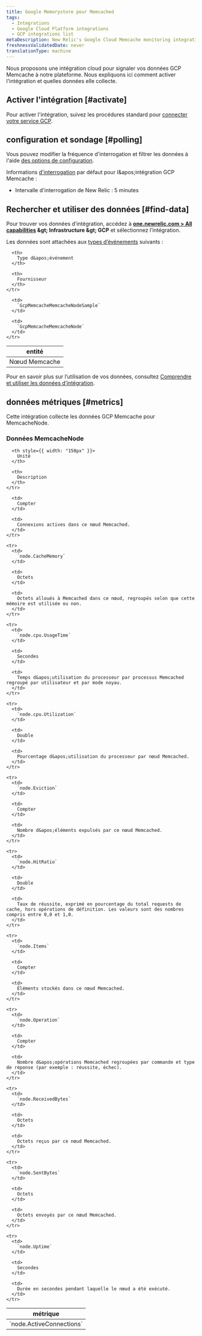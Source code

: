```yaml
---
title: Google Memorystore pour Memcached
tags:
  - Integrations
  - Google Cloud Platform integrations
  - GCP integrations list
metaDescription: New Relic's Google Cloud Memcache monitoring integration.
freshnessValidatedDate: never
translationType: machine
---
```


Nous proposons une intégration cloud pour signaler vos données GCP Memcache à notre plateforme. Nous expliquons ici comment activer l&apos;intégration et quelles données elle collecte.

## Activer l&apos;intégration [#activate]

Pour activer l&apos;intégration, suivez les procédures standard pour [connecter votre service GCP](/docs/connect-google-cloud-platform-services-infrastructure).

## configuration et sondage [#polling]

Vous pouvez modifier la fréquence d&apos;interrogation et filtrer les données à l&apos;aide [des options de configuration](/docs/integrations/new-relic-integrations/getting-started/configure-polling-frequency-data-collection-cloud-integrations).

Informations [d&apos;interrogation](/docs/integrations/google-cloud-platform-integrations/getting-started/polling-intervals-gcp-integrations) par défaut pour l&amp;apos;intégration GCP Memcache :

* Intervalle d&apos;interrogation de New Relic : 5 minutes

## Rechercher et utiliser des données [#find-data]

Pour trouver vos données d’intégration, accédez à <DNT>**[one.newrelic.com &gt; All capabilities](https://one.newrelic.com/all-capabilities) &amp;gt; Infrastructure &amp;gt; GCP**</DNT> et sélectionnez l’intégration.

Les données sont attachées aux [types d’événements](/docs/data-apis/understand-data/new-relic-data-types/#event-data) suivants :

<table>
  <thead>
    <tr>
      <th>
        entité
      </th>

      <th>
        Type d&apos;événement
      </th>

      <th>
        Fournisseur
      </th>
    </tr>
  </thead>

  <tbody>
    <tr>
      <td>
        Nœud Memcache
      </td>

      <td>
        `GcpMemcacheMemcacheNodeSample`
      </td>

      <td>
        `GcpMemcacheMemcacheNode`
      </td>
    </tr>
  </tbody>
</table>

Pour en savoir plus sur l’utilisation de vos données, consultez [Comprendre et utiliser les données d’intégration](/docs/infrastructure/integrations/find-use-infrastructure-integration-data).

## données métriques [#metrics]

Cette intégration collecte les données GCP Memcache pour MemcacheNode.

### Données MemcacheNode

<table>
  <thead>
    <tr>
      <th style={{ width: "275px" }}>
        métrique
      </th>

      <th style={{ width: "150px" }}>
        Unité
      </th>

      <th>
        Description
      </th>
    </tr>
  </thead>

  <tbody>
    <tr>
      <td>
        `node.ActiveConnections`
      </td>

      <td>
        Compter
      </td>

      <td>
        Connexions actives dans ce nœud Memcached.
      </td>
    </tr>

    <tr>
      <td>
        `node.CacheMemory`
      </td>

      <td>
        Octets
      </td>

      <td>
        Octets alloués à Memcached dans ce nœud, regroupés selon que cette mémoire est utilisée ou non.
      </td>
    </tr>

    <tr>
      <td>
        `node.cpu.UsageTime`
      </td>

      <td>
        Secondes
      </td>

      <td>
        Temps d&apos;utilisation du processeur par processus Memcached regroupé par utilisateur et par mode noyau.
      </td>
    </tr>

    <tr>
      <td>
        `node.cpu.Utilization`
      </td>

      <td>
        Double
      </td>

      <td>
        Pourcentage d&apos;utilisation du processeur par nœud Memcached.
      </td>
    </tr>

    <tr>
      <td>
        `node.Eviction`
      </td>

      <td>
        Compter
      </td>

      <td>
        Nombre d&apos;éléments expulsés par ce nœud Memcached.
      </td>
    </tr>

    <tr>
      <td>
        `node.HitRatio`
      </td>

      <td>
        Double
      </td>

      <td>
        Taux de réussite, exprimé en pourcentage du total requests de cache, hors opérations de définition. Les valeurs sont des nombres compris entre 0,0 et 1,0.
      </td>
    </tr>

    <tr>
      <td>
        `node.Items`
      </td>

      <td>
        Compter
      </td>

      <td>
        Éléments stockés dans ce nœud Memcached.
      </td>
    </tr>

    <tr>
      <td>
        `node.Operation`
      </td>

      <td>
        Compter
      </td>

      <td>
        Nombre d&apos;opérations Memcached regroupées par commande et type de réponse (par exemple : réussite, échec).
      </td>
    </tr>

    <tr>
      <td>
        `node.ReceivedBytes`
      </td>

      <td>
        Octets
      </td>

      <td>
        Octets reçus par ce nœud Memcached.
      </td>
    </tr>

    <tr>
      <td>
        `node.SentBytes`
      </td>

      <td>
        Octets
      </td>

      <td>
        Octets envoyés par ce nœud Memcached.
      </td>
    </tr>

    <tr>
      <td>
        `node.Uptime`
      </td>

      <td>
        Secondes
      </td>

      <td>
        Durée en secondes pendant laquelle le nœud a été exécuté.
      </td>
    </tr>
  </tbody>
</table>